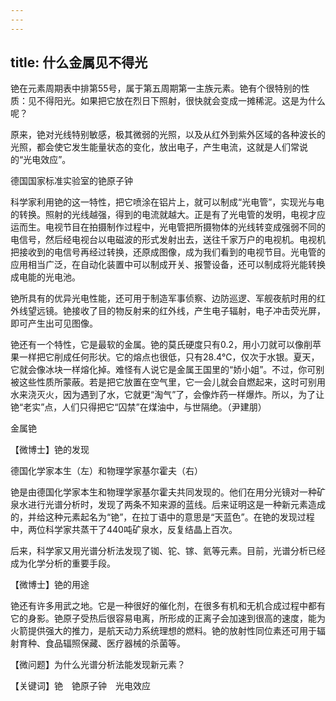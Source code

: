 ```yaml
---
---
---
```

title: 什么金属见不得光
---




铯在元素周期表中排第55号，属于第五周期第一主族元素。铯有个很特别的性质：见不得阳光。如果把它放在烈日下照射，很快就会变成一摊稀泥。这是为什么呢？

原来，铯对光线特别敏感，极其微弱的光照，以及从红外到紫外区域的各种波长的光照，都会使它发生能量状态的变化，放出电子，产生电流，这就是人们常说的“光电效应”。

德国国家标准实验室的铯原子钟



科学家利用铯的这一特性，把它喷涂在铝片上，就可以制成“光电管”，实现光与电的转换。照射的光线越强，得到的电流就越大。正是有了光电管的发明，电视才应运而生。电视节目在拍摄制作过程中，光电管把所摄物体的光线转变成强弱不同的电信号，然后经电视台以电磁波的形式发射出去，送往千家万户的电视机。电视机把接收到的电信号再经过转换，还原成图像，成为我们看到的电视节目。光电管的应用相当广泛，在自动化装置中可以制成开关、报警设备，还可以制成将光能转换成电能的光电池。

铯所具有的优异光电性能，还可用于制造军事侦察、边防巡逻、军舰夜航时用的红外线望远镜。铯接收了目的物反射来的红外线，产生电子辐射，电子冲击荧光屏，即可产生出可见图像。

铯还有一个特性，它是最软的金属。铯的莫氏硬度只有0.2，用小刀就可以像削苹果一样把它削成任何形状。它的熔点也很低，只有28.4℃，仅次于水银。夏天，它就会像冰块一样熔化掉。难怪有人说它是金属王国里的“娇小姐”。不过，你可别被这些性质所蒙蔽。若是把它放置在空气里，它一会儿就会自燃起来，这时可别用水来浇灭火，因为遇到了水，它就更“淘气”了，会像炸药一样爆炸。所以，为了让铯“老实”点，人们只得把它“囚禁”在煤油中，与世隔绝。（尹建朋）

金属铯



【微博士】铯的发现

德国化学家本生（左）和物理学家基尔霍夫（右）



铯是由德国化学家本生和物理学家基尔霍夫共同发现的。他们在用分光镜对一种矿泉水进行光谱分析时，发现了两条不知来源的蓝线。后来证明这是一种新元素造成的，并给这种元素起名为“铯”，在拉丁语中的意思是“天蓝色”。在铯的发现过程中，两位科学家共蒸干了440吨矿泉水，反复结晶上百次。

后来，科学家又用光谱分析法发现了铷、铊、镓、氦等元素。目前，光谱分析已经成为化学分析的重要手段。

【微博士】铯的用途

铯还有许多用武之地。它是一种很好的催化剂，在很多有机和无机合成过程中都有它的身影。铯原子受热后很容易电离，所形成的正离子会加速到很高的速度，能为火箭提供强大的推力，是航天动力系统理想的燃料。铯的放射性同位素还可用于辐射育种、食品辐照保藏、医疗器械的杀菌等。

【微问题】为什么光谱分析法能发现新元素？

【关键词】铯　铯原子钟　光电效应